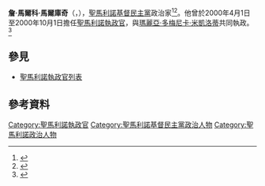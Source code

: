 '''詹·馬爾科·馬爾庫奇'''（{{lang-it|Gian Marco Marcucci}}，{{bd|1954年|}}），[[聖馬利諾|聖馬利諾]][[聖馬利諾基督民主黨|基督民主黨]]政治家<ref>{{cite web |url=http://rulers.org/2000-04.html |title=April 2000 |accessdate=2007-03-21 |work=Rulers |archive-date=2021-01-17 |archive-url=https://web.archive.org/web/20210117025948/https://rulers.org/2000-04.html |dead-url=no }}</ref><ref>{{cite web |url=http://www.worldstatesmen.org/San_Marino.html |title=San Marino |accessdate=2007-03-21 |work=World Statesmen |archive-date=2012-05-24 |archive-url=https://www.webcitation.org/67tZ3ovMq?url=http://www.worldstatesmen.org/San_Marino.html |dead-url=no }}</ref>。他曾於2000年4月1日至2000年10月1日擔任[[聖馬利諾執政官|聖馬利諾執政官]]，與[[瑪麗亞·多梅尼卡·米凱洛蒂|瑪麗亞·多梅尼卡·米凱洛蒂]]共同執政。<ref>{{cite book|last=Wright|first=John|title=The New York Times Almanac 2002|year=2001|publisher=Penguin Books|location=New York|isbn=1579583482|page=653}}</ref>

== 參見 ==
* [[聖馬利諾執政官列表|聖馬利諾執政官列表]]

== 參考資料 ==
{{reflist}}

{{DEFAULTSORT:Michelotti, Maria Domenica}}
[[Category:聖馬利諾執政官|Category:聖馬利諾執政官]]
[[Category:聖馬利諾基督民主黨政治人物|Category:聖馬利諾基督民主黨政治人物]]
[[Category:聖馬利諾政治人物|Category:聖馬利諾政治人物]]

{{SanMarino-politician-stub}}